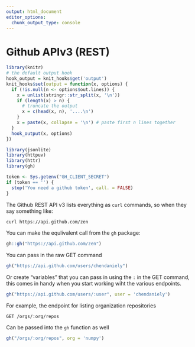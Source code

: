 ```yaml
---
output: html_document
editor_options: 
  chunk_output_type: console
---
```

# Github APIv3 (REST)

```r
library(knitr)
# the default output hook
hook_output = knit_hooks$get('output')
knit_hooks$set(output = function(x, options) {
  if (!is.null(n <- options$out.lines)) {
    x = unlist(stringr::str_split(x, '\n'))
    if (length(x) > n) {
      # truncate the output
      x = c(head(x, n), '....\n')
    }
    x = paste(x, collapse = '\n') # paste first n lines together
  }
  hook_output(x, options)
})
```


```r
library(jsonlite)
library(httpuv)
library(httr)
library(gh)

token <- Sys.getenv("GH_CLIENT_SECRET")
if (token == '') {
  stop('You need a github token', call. = FALSE)
}
```

The Github REST API v3 lists everything as `curl` commands,
so when they say something like:

```bash
curl https://api.github.com/zen
```

You can make the equlivalent call from the `gh` package:

```r
gh::gh("https://api.github.com/zen")
```

You can pass in the raw GET command

```r
gh("https://api.github.com/users/chendaniely")
```

Or create "variables" that you can pass in using the `:` in the GET command,
this comes in handy when you start working wiht the various endpoints.

```r
gh("https://api.github.com/users/:user", user = 'chendaniely')
```

For example, the endpoint for listing organization repositories

```
GET /orgs/:org/repos
```

Can be passed into the `gh` function as well

```r
gh("/orgs/:org/repos", org = 'numpy')
```



